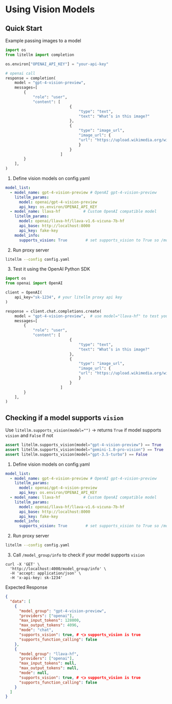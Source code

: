


# Using Vision Models

## Quick Start
Example passing images to a model 


<Tabs>

<TabItem label="LiteLLMPython SDK" value="Python">

```python
import os 
from litellm import completion

os.environ["OPENAI_API_KEY"] = "your-api-key"

# openai call
response = completion(
    model = "gpt-4-vision-preview", 
    messages=[
        {
            "role": "user",
            "content": [
                            {
                                "type": "text",
                                "text": "What’s in this image?"
                            },
                            {
                                "type": "image_url",
                                "image_url": {
                                "url": "https://upload.wikimedia.org/wikipedia/commons/thumb/d/dd/Gfp-wisconsin-madison-the-nature-boardwalk.jpg/2560px-Gfp-wisconsin-madison-the-nature-boardwalk.jpg"
                                }
                            }
                        ]
        }
    ],
)

```

</TabItem>
<TabItem label="LiteLLM Proxy Server" value="proxy">

1. Define vision models on config.yaml

```yaml
model_list:
  - model_name: gpt-4-vision-preview # OpenAI gpt-4-vision-preview
    litellm_params:
      model: openai/gpt-4-vision-preview
      api_key: os.environ/OPENAI_API_KEY
  - model_name: llava-hf          # Custom OpenAI compatible model
    litellm_params:
      model: openai/llava-hf/llava-v1.6-vicuna-7b-hf
      api_base: http://localhost:8000
      api_key: fake-key
    model_info:
      supports_vision: True        # set supports_vision to True so /model/info returns this attribute as True

```

2. Run proxy server

```bash
litellm --config config.yaml
```

3. Test it using the OpenAI Python SDK


```python
import os 
from openai import OpenAI

client = OpenAI(
    api_key="sk-1234", # your litellm proxy api key
)

response = client.chat.completions.create(
    model = "gpt-4-vision-preview",  # use model="llava-hf" to test your custom OpenAI endpoint
    messages=[
        {
            "role": "user",
            "content": [
                            {
                                "type": "text",
                                "text": "What’s in this image?"
                            },
                            {
                                "type": "image_url",
                                "image_url": {
                                "url": "https://upload.wikimedia.org/wikipedia/commons/thumb/d/dd/Gfp-wisconsin-madison-the-nature-boardwalk.jpg/2560px-Gfp-wisconsin-madison-the-nature-boardwalk.jpg"
                                }
                            }
                        ]
        }
    ],
)

```




</TabItem>
</Tabs>



## Checking if a model supports `vision`

<Tabs>
<TabItem label="LiteLLM Python SDK" value="Python">

Use `litellm.supports_vision(model="")` -> returns `True` if model supports `vision` and `False` if not

```python
assert litellm.supports_vision(model="gpt-4-vision-preview") == True
assert litellm.supports_vision(model="gemini-1.0-pro-vision") == True
assert litellm.supports_vision(model="gpt-3.5-turbo") == False
```
</TabItem>

<TabItem label="LiteLLM Proxy Server" value="proxy">


1. Define vision models on config.yaml

```yaml
model_list:
  - model_name: gpt-4-vision-preview # OpenAI gpt-4-vision-preview
    litellm_params:
      model: openai/gpt-4-vision-preview
      api_key: os.environ/OPENAI_API_KEY
  - model_name: llava-hf          # Custom OpenAI compatible model
    litellm_params:
      model: openai/llava-hf/llava-v1.6-vicuna-7b-hf
      api_base: http://localhost:8000
      api_key: fake-key
    model_info:
      supports_vision: True        # set supports_vision to True so /model/info returns this attribute as True
```

2. Run proxy server

```bash
litellm --config config.yaml
```

3. Call `/model_group/info` to check if your model supports `vision`

```shell
curl -X 'GET' \
  'http://localhost:4000/model_group/info' \
  -H 'accept: application/json' \
  -H 'x-api-key: sk-1234'
```

Expected Response 

```json
{
  "data": [
    {
      "model_group": "gpt-4-vision-preview",
      "providers": ["openai"],
      "max_input_tokens": 128000,
      "max_output_tokens": 4096,
      "mode": "chat",
      "supports_vision": true, # 👈 supports_vision is true
      "supports_function_calling": false
    },
    {
      "model_group": "llava-hf",
      "providers": ["openai"],
      "max_input_tokens": null,
      "max_output_tokens": null,
      "mode": null,
      "supports_vision": true, # 👈 supports_vision is true
      "supports_function_calling": false
    }
  ]
}
```

</TabItem>
</Tabs>